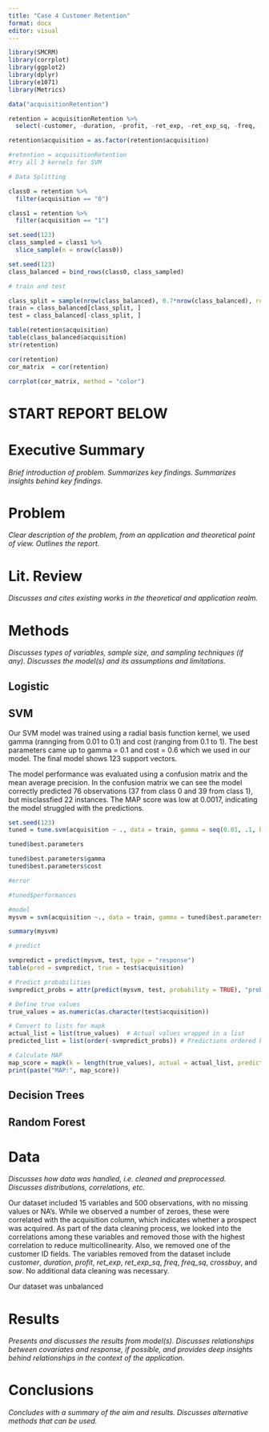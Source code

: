 ```yaml
---
title: "Case 4 Customer Retention"
format: docx
editor: visual
---
```


```r
library(SMCRM)
library(corrplot)
library(ggplot2)
library(dplyr)
library(e1071)
library(Metrics)

data("acquisitionRetention")

retention = acquisitionRetention %>%
  select(-customer, -duration, -profit, -ret_exp, -ret_exp_sq, -freq, -freq_sq, -crossbuy, -sow)

retention$acquisition = as.factor(retention$acquisition)

#retention = acquisitionRetention
#try all 3 kernels for SVM

# Data Splitting

class0 = retention %>% 
  filter(acquisition == "0")

class1 = retention %>%
  filter(acquisition == "1")

set.seed(123)
class_sampled = class1 %>% 
  slice_sample(n = nrow(class0))

set.seed(123)
class_balanced = bind_rows(class0, class_sampled)

# train and test

class_split = sample(nrow(class_balanced), 0.7*nrow(class_balanced), replace = F)
train = class_balanced[class_split, ]
test = class_balanced[-class_split, ]
```


```r
table(retention$acquisition)
table(class_balanced$acquisition)
str(retention)
```

```r
cor(retention)
cor_matrix  = cor(retention)

corrplot(cor_matrix, method = "color")

```



# START REPORT BELOW

# Executive Summary

*Brief introduction of problem. Summarizes key findings. Summarizes insights behind key findings.*

# Problem

*Clear description of the problem, from an application and theoretical point of view. Outlines the report.*



# Lit. Review

*Discusses and cites existing works in the theoretical and application realm.* 


# Methods

*Discusses types of variables, sample size, and sampling techniques (if any). Discusses the model(s) and its assumptions and limitations.*

## Logistic

## SVM

Our SVM model was trained using a radial basis function kernel, we used gamma (rannging from 0.01 to 0.1) and cost (ranging from 0.1 to 1). The best parameters came up to gamma = 0.1 and cost = 0.6 which we used in our model. The final model shows 123 support vectors. 

The model performance was evaluated using a confusion matrix and the mean average precision. In the confusion matrix we can see the model correctly predicted 76 observations (37 from class 0 and 39 from class 1), but misclassfied 22 instances. The MAP score was low at 0.0017, indicating the model struggled with the predictions. 

```r
set.seed(123)
tuned = tune.svm(acquisition ~ ., data = train, gamma = seq(0.01, .1, by = .01), cost = seq(.1, 1, by = .1))

tuned$best.parameters

tuned$best.parameters$gamma
tuned$best.parameters$cost

#error

#tuned$performances

#model
mysvm = svm(acquisition ~., data = train, gamma = tuned$best.parameters$gamma, cost = tuned$best.parameters$cost, probability = TRUE)

summary(mysvm)

# predict

svmpredict = predict(mysvm, test, type = "response")
table(pred = svmpredict, true = test$acquisition)

```

```r

# Predict probabilities
svmpredict_probs = attr(predict(mysvm, test, probability = TRUE), "probabilities")[, 2]

# Define true values
true_values = as.numeric(as.character(test$acquisition))

# Convert to lists for mapk
actual_list = list(true_values)  # Actual values wrapped in a list
predicted_list = list(order(-svmpredict_probs)) # Predictions ordered by probability

# Calculate MAP
map_score = mapk(k = length(true_values), actual = actual_list, predicted = predicted_list)
print(paste("MAP:", map_score))

```



## Decision Trees

## Random Forest


# Data

*Discusses how data was handled, i.e. cleaned and preprocessed. Discusses distributions, correlations, etc.*

Our dataset included 15 variables and 500 observations, with no missing values or NA's. While we observed a number of zeroes, these were correlated with the acquisition column, which indicates whether a prospect was acquired. As part of the data cleaning process, we looked into the correlations among these variables and removed those with the highest correlation to reduce multicollinearity. Also, we removed one of the customer ID fields. The variables removed from the dataset include *customer*, *duration*, *profit*, *ret_exp*, *ret_exp_sq*, *freq*, *freq_sq*, *crossbuy*, and *sow*. No additional data cleaning was necessary.


Our dataset was unbalanced


# Results

*Presents and discusses the results from model(s). Discusses relationships between covariates and response, if possible, and provides deep insights behind relationships in the context of the application.*


# Conclusions

*Concludes with a summary of the aim and results. Discusses alternative methods that can be used.*